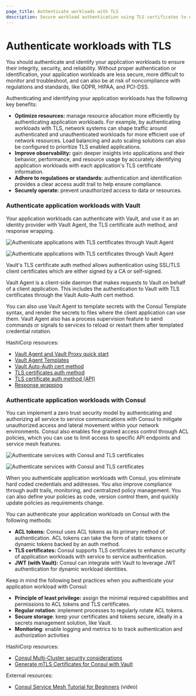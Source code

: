 ```yaml
---
page_title: Authenticate workloads with TLS
description: Secure workload authentication using TLS certificates to ensure data integrity and confidentiality.
---
```


# Authenticate workloads with TLS

You should authenticate and identify your application workloads to ensure their
integrity, security, and reliability. Without proper authentication or
identification, your application workloads are less secure, more difficult to
monitor and troubleshoot, and can also be at risk of noncompliance with
regulations and standards, like GDPR, HIPAA, and PCI-DSS.

Authenticating and identifying your application workloads has the following key
benefits:

- **Optimize resources:** manage resource allocation more efficiently by authenticating application workloads. For example, by authenticating workloads with TLS, network systems can shape traffic around authenticated and unauthenticated workloads for more efficient use of network resources. Load balancing and auto scaling solutions can also be configured to prioritize TLS enabled applications.
- **Improve observability:** gain deeper insights into applications and their behavior, performance, and resource usage by accurately identifying application workloads with each application's TLS certificate information.
- **Adhere to regulations or standards:** authentication and identification provides a clear access audit trail to help ensure compliance.
- **Securely operate:** prevent unauthorized access to data or resources.

### Authenticate application workloads with Vault

Your application workloads can authenticate with Vault, and use it as an
identity provider with Vault Agent, the TLS certificate auth method, and
response wrapping.

<ImageConfig hideBorder caption="Authenticate applications with TLS certificates through Vault Agent">

![Authenticate applications with TLS certificates through Vault Agent](/img/well-architected/diagram-authenticate-tls.png#light-theme-only)

</ImageConfig>

<ImageConfig hideBorder>

![Authenticate applications with TLS certificates through Vault Agent](/img/well-architected/diagram-authenticate-tls-dark.png#dark-theme-only)

</ImageConfig>

Vault's TLS certificate auth method allows authentication using SSL/TLS client
certificates which are either signed by a CA or self-signed.

Vault Agent is a client-side daemon that makes requests to Vault on behalf of a
client application. This includes the authentication to Vault with TLS
certificates through the Vault Auto-Auth cert method.

You can also use Vault Agent to template secrets with the Consul Template
syntax, and render the secrets to files where the client application can use
them. Vault Agent also has a process supervision feature to send commands or
signals to services to reload or restart them after templated credential
rotation.

HashiCorp resources:

- [Vault Agent and Vault Proxy quick start](/vault/tutorials/vault-agent/agent-quick-start)
- [Vault Agent Templates](/vault/tutorials/vault-agent/agent-templates)
- [Vault Auto-Auth cert method](/vault/docs/agent-and-proxy/autoauth/methods/cert)
- [TLS certificates auth method](/vault/docs/auth/cert)
- [TLS certificate auth method (API)](/vault/api-docs/auth/cert)
- [Response wrapping](/vault/docs/concepts/response-wrapping)
	
### Authenticate application workloads with Consul

You can implement a zero trust security model by authenticating and authorizing
all service to service communications with Consul to mitigate unauthorized
access and lateral movement within your network environments. Consul also
enables fine grained access control through ACL policies, which you can use to
limit access to specific API endpoints and service mesh features.

<ImageConfig hideBorder caption="Authenticate services with Consul and TLS certificates">

![Authenticate services with Consul and TLS certificates](/img/well-architected/diagram-secure-cluster-tls-consul.png#light-theme-only)

</ImageConfig>

<ImageConfig hideBorder>

![Authenticate services with Consul and TLS certificates](/img/well-architected/diagram-secure-cluster-tls-consul-dark.png#dark-theme-only)

</ImageConfig>

When you authenticate application workloads with Consul, you eliminate hard
coded credentials and addresses. You also improve compliance through audit
trails, monitoring, and centralized policy management. You can also define your
policies as code, version control them, and quickly update policies as
requirements change.

You can authenticate your application workloads on Consul with the following
methods:

- **ACL tokens:** Consul uses ACL tokens as its primary method of authentication. ACL tokens can take the form of static tokens or dynamic tokens backed by an auth method.
- **TLS certificates:** Consul supports TLS certificates to enhance security of application workloads with  service to service authentication.
- **JWT (with Vault):** Consul can integrate with Vault to leverage JWT authentication for dynamic workload identities.

Keep in mind the following best practices when you authenticate your application
workload with Consul:

- **Principle of least privilege:** assign the minimal required capabilities and permissions to ACL tokens and TLS certificates.
- **Regular rotation**: implement processes to regularly rotate ACL tokens.
- **Secure storage**: keep your certificates and tokens secure, ideally in a secrets management solution, like Vault.
- **Monitoring**: enable logging and metrics to to track authentication and authorization activities

HashiCorp resources:

- [Consul Multi-Cluster security considerations](/consul/tutorials/production-multi-cluster/multi-security#tls-best-practices)
- [Generate mTLS Certificates for Consul with Vault](/consul/tutorials/operate-consul/vault-pki-consul-secure-tls)

External resources:

- [Consul Service Mesh Tutorial for Beginners](https://youtu.be/s3I1kKKfjtQ) (video)